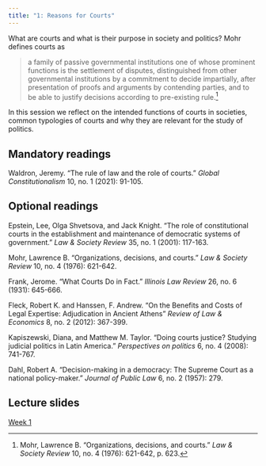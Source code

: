 ```yaml
---
title: "1: Reasons for Courts"
---
```


What are courts and what is their purpose in society and politics? Mohr defines courts as

> a family of passive governmental institutions one of whose prominent functions is the settlement of disputes, distinguished from other governmental institutions by a commitment to decide impartially, after presentation of proofs and arguments by contending parties, and to be able to justify decisions according to pre-existing rule.[^1]

[^1]: Mohr, Lawrence B. "Organizations, decisions, and courts." *Law & Society Review* 10, no. 4 (1976): 621-642, p. 623.

In this session we reflect on the intended functions of courts in societies, common typologies of courts and why they are relevant for the study of politics.

## Mandatory readings

Waldron, Jeremy. "The rule of law and the role of courts." *Global Constitutionalism* 10, no. 1 (2021): 91-105.

## Optional readings

Epstein, Lee, Olga Shvetsova, and Jack Knight. "The role of constitutional courts in the establishment and maintenance of democratic systems of government." *Law & Society Review* 35, no. 1 (2001): 117-163.

Mohr, Lawrence B. "Organizations, decisions, and courts." *Law & Society Review* 10, no. 4 (1976): 621-642.

Frank, Jerome. "What Courts Do in Fact." *Illinois Law Review* 26, no. 6 (1931): 645-666.

Fleck, Robert K. and Hanssen, F. Andrew. "On the Benefits and Costs of Legal Expertise: Adjudication in Ancient Athens" *Review of Law & Economics* 8, no. 2 (2012): 367-399.

Kapiszewski, Diana, and Matthew M. Taylor. "Doing courts justice? Studying judicial politics in Latin America." *Perspectives on politics* 6, no. 4 (2008): 741-767.

Dahl, Robert A. "Decision-making in a democracy: The Supreme Court as a national policy-maker." *Journal of Public Law* 6, no. 2 (1957): 279.

## Lecture slides

[Week 1](lectures/01-reasons-courts.html)
